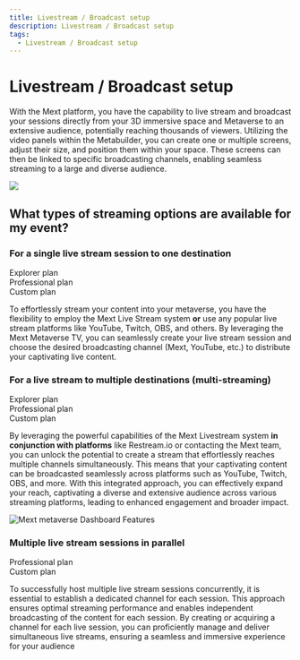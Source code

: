 ```yaml
---
title: Livestream / Broadcast setup
description: Livestream / Broadcast setup
tags:
  - Livestream / Broadcast setup
---
```


# **Livestream / Broadcast setup**

With the Mext platform, you have the capability to live stream and broadcast your sessions directly from your 3D immersive space and Metaverse to an extensive audience, potentially reaching thousands of viewers. Utilizing the video panels within the Metabuilder, you can create one or multiple screens, adjust their size, and position them within your space.
These screens can then be linked to specific broadcasting channels, enabling seamless streaming to a large and diverse audience.

![](/img/Marvaimages/documentationlivestream.jpg)

## What types of streaming options are available for my event?

### For a single live stream session to one destination

<div class="flex-row">
  <div class="plan">Explorer plan</div>
  <div class="plan">Professional plan</div>
  <div class="plan">Custom plan</div>
</div>

To effortlessly stream your content into your metaverse, you have the flexibility to employ the Mext Live Stream system **or** use any popular live stream platforms like YouTube, Twitch, OBS, and others. By leveraging the Mext Metaverse TV, you can seamlessly create your live stream session and choose the desired broadcasting channel (Mext, YouTube, etc.) to distribute your captivating live content.

### For a live stream to multiple destinations (multi-streaming)

<div class="flex-row">
  <div class="plan">Explorer plan</div>
  <div class="plan">Professional plan</div>
  <div class="plan">Custom plan</div>
</div>

By leveraging the powerful capabilities of the Mext Livestream system **in conjunction with platforms** like Restream.io or contacting the Mext team, you can unlock the potential to create a stream that effortlessly reaches multiple channels simultaneously. This means that your captivating content can be broadcasted seamlessly across platforms such as YouTube, Twitch, OBS, and more. With this integrated approach, you can effectively expand your reach, captivating a diverse and extensive audience across various streaming platforms, leading to enhanced engagement and broader impact.

![Mext metaverse Dashboard Features](/img/metaverse/multi-stream.jpg)

### Multiple live stream sessions in parallel

<div class="flex-row">
  <div class="plan">Professional plan</div>
  <div class="plan">Custom plan</div>
</div>

To successfully host multiple live stream sessions concurrently, it is essential to establish a dedicated channel for each session. This approach ensures optimal streaming performance and enables independent broadcasting of the content for each session. By creating or acquiring a channel for each live session, you can proficiently manage and deliver simultaneous live streams, ensuring a seamless and immersive experience for your audience
